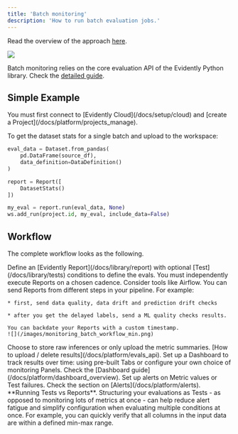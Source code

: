 ```yaml
---
title: 'Batch monitoring'
description: 'How to run batch evaluation jobs.'
---
```


Read the overview of the approach [here](/docs/platform/monitoring_overview).

![](/images/monitoring_flow_batch.png)

Batch monitoring relies on the core evaluation API of the Evidently Python library. Check the [detailed guide](/docs/library/evaluations_overview).

## Simple Example

<Tip>
  You must first connect to [Evidently Cloud](/docs/setup/cloud) and [create a Project](/docs/platform/projects_manage).
</Tip>

To get the dataset stats for a single batch and upload to the workspace:

```python
eval_data = Dataset.from_pandas(
    pd.DataFrame(source_df),
    data_definition=DataDefinition()
)

report = Report([
    DatasetStats()
])

my_eval = report.run(eval_data, None)
ws.add_run(project.id, my_eval, include_data=False)
```

## Workflow

The complete workflow looks as the following.

<Steps>
  <Step title="Configure the metrics">
    Define an [Evidently Report](/docs/library/report) with optional [Test](/docs/library/tests) conditions to define the evals.
  </Step>

  <Step title="Run the evals">
    You must independently execute Reports on a chosen cadence. Consider tools like Airflow. You can send Reports from different steps in your pipeline. For example:

    * first, send data quality, data drift and prediction drift checks

    * after you get the delayed labels, send a ML quality checks results.

    You can backdate your Reports with a custom timestamp.
    ![](/images/monitoring_batch_workflow_min.png)
  </Step>

  <Step title="Upload to the platform">
    Choose to store raw inferences or only upload the metric summaries. [How to upload / delete results](/docs/platform/evals_api).
  </Step>

  <Step title="Configure the Dashboard">
    Set up a Dashboard to track results over time: using pre-built Tabs or configure your own choice of monitoring Panels. Check the [Dashboard guide](/docs/platform/dashboard_overview).
  </Step>

  <Step title="Configure alerts">
    Set up alerts on Metric values or Test failures. Check the section on [Alerts](/docs/platform/alerts).
  </Step>
</Steps>

<Tip>
  **Running Tests vs Reports**. Structuring your evaluations as Tests - as opposed to monitoring lots of metrics at once - can help reduce alert fatigue and simplify configuration when evaluating multiple conditions at once. For example, you can quickly verify that all columns in the input data are within a defined min-max range.
</Tip>